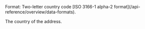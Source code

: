 <ParamField body="Country" type="string" required>
Format: Two-letter country code [ISO 3166-1 alpha-2 format](/api-reference/overview/data-formats).

The country of the address. 
</ParamField>